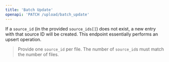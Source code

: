 ```yaml
---
title: 'Batch Update'
openapi: 'PATCH /upload/batch_update'
---
```

If a `source_id` (in the provided `source_ids[]`) does not exist, a new entry with that source ID will be created. This endpoint essentially performs an upsert operation.
> Provide one `source_id` per file. The number of `source_id`s must match the number of files.
